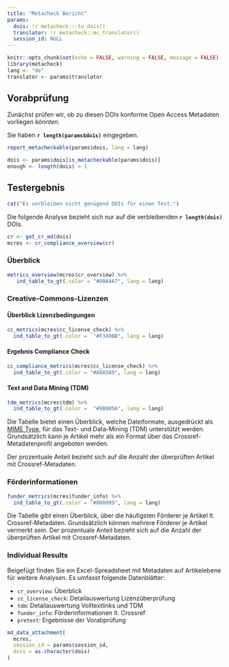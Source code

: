 ```yaml
---
title: "Metacheck Bericht"
params:
  dois: !r metacheck:::tu_dois()
  translator: !r metacheck::mc_translator()
  session_id: NULL
---
```


<!-- this file always has to be in sync with other language versions -->

```r
knitr::opts_chunk$set(echo = FALSE, warning = FALSE, message = FALSE)
library(metacheck)
lang <- "de"
translator <- params$translator
```


## Vorabprüfung

Zunächst prüfen wir, ob zu diesen DOIs konforme Open Access Metadaten vorliegen *könnten*.

Sie haben **`r length(params$dois)`** eingegeben.

```r
report_metacheckable(params$dois, lang = lang)
```

```r
dois <- params$dois[is_metacheckable(params$dois)]
enough <- length(dois) > 1
```

## Testergebnis

```r
cat("Es verbleiben nicht genügend DOIs für einen Test.")
```

Die folgende Analyse bezieht sich nur auf die verbleibenden **`r length(dois)`** DOIs.

```r
cr <- get_cr_md(dois)
mcres <- cr_compliance_overview(cr)
```


### Überblick

```r
metrics_overview(mcres$cr_overview) %>%
   ind_table_to_gt(.color = "#00A4A7", lang = lang)
```


### Creative-Commons-Lizenzen

#### Überblick Lizenzbedingungen

```r
cc_metrics(mcres$cc_license_check) %>%
  ind_table_to_gt(.color =  "#F3A9BB", lang = lang)
```

#### Ergebnis Compliance Check

```r
cc_compliance_metrics(mcres$cc_license_check) %>%
  ind_table_to_gt(.color = "#A0A5A9", lang = lang)
```

#### Text and Data Mining (TDM)

```r
tdm_metrics(mcres$tdm) %>%
  ind_table_to_gt(.color =  "#9B0056", lang = lang)
```

Die Tabelle bietet einen Überblick, welche Dateiformate,
ausgedrückt als [MIME
Type](https://developer.mozilla.org/en-US/docs/Web/HTTP/Basics_of_HTTP/MIME_types/Common_types),
für das Text- und Data-Mining (TDM) unterstützt werden. Grundsätzlich
kann je Artikel mehr als ein Format über das Crossref-Metadatenprofil
angeboten werden.

Der prozentuale Anteil bezieht sich auf die Anzahl der überprüften Artikel mit Crossref-Metadaten.


### Förderinformationen 

```r
funder_metrics(mcres$funder_info) %>%
  ind_table_to_gt(.color = "#000099", lang = lang)
```

Die Tabelle gibt einen Überblick, über die häufigsten Förderer je Artikel lt. Crossref-Metadaten. 
Grundsätzlich können mehrere Förderer je Artikel vermerkt sein.
Der prozentuale Anteil bezieht sich auf die Anzahl der überprüften Artikel mit Crossref-Metadaten.


### Individual Results 

Beigefügt finden Sie ein Excel-Spreadsheet mit Metadaten auf Artikelebene für weitere Analysen. 
Es umfasst folgende Datenblätter:

- `cr_overview`: Überblick  
- `cc_license_check`: Detailauswertung Lizenzüberprüfung
- `tdm`: Detailauswertung Volltextlinks und TDM
- `funder_info`: Förderinformationen lt. Crossref
- `pretest`: Ergebnisse der Vorabprüfung


```r
md_data_attachment(
  mcres,
  session_id = params$session_id,
  dois = as.character(dois)
)
```
